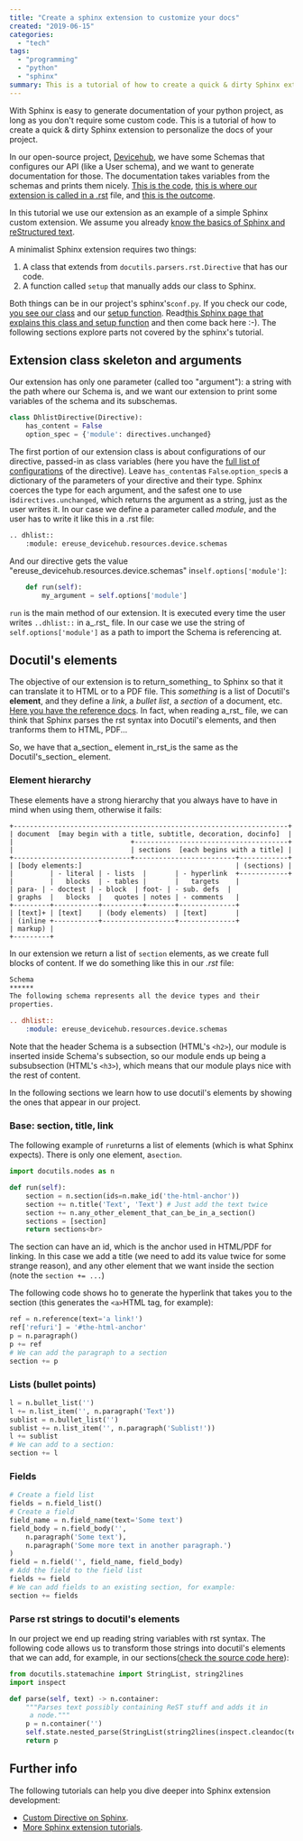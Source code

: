 ```yaml
---
title: "Create a sphinx extension to customize your docs"
created: "2019-06-15"
categories:
  - "tech"
tags:
  - "programming"
  - "python"
  - "sphinx"
summary: This is a tutorial of how to create a quick & dirty Sphinx extension to personalize the docs of your project.
---
```


With Sphinx is easy to generate documentation of your python project, as long as you don't require
some custom code. This is a tutorial of how to create a quick & dirty Sphinx extension to
personalize the docs of your project.

In our open-source project, [Devicehub](https://github.com/ereuse/devicehub-teal), we have some
Schemas that configures our API (like a User schema), and we want to generate documentation for
those. The documentation takes variables from the schemas and prints them
nicely. [This is the code](https://github.com/eReuse/devicehub-teal/blob/master/docs/conf.py#L196), [this is where our extension is called in a .rst](https://github.com/eReuse/devicehub-teal/blob/master/docs/devices.rst#schema)
file, and [this is the outcome](http://devicehub.ereuse.org/devices.html#dh-thing).

In this tutorial we use our extension as an example of a simple Sphinx custom extension. We assume
you
already [know the basics of Sphinx and reStructured text](https://buildmedia.readthedocs.org/media/pdf/brandons-sphinx-tutorial/latest/brandons-sphinx-tutorial.pdf).

A minimalist Sphinx extension requires two things:

1. A class that extends from `docutils.parsers.rst.Directive` that has our code.
2. A function called `setup` that manually adds our class to Sphinx.

Both things can be in our project's sphinx's`conf.py`. If you check our
code, [you see our class](https://github.com/eReuse/devicehub-teal/blob/master/docs/conf.py#L196)
and our [setup function](https://github.com/eReuse/devicehub-teal/blob/master/docs/conf.py#L309).
Read[this Sphinx page that explains this class and setup function](http://www.sphinx-doc.org/en/master/development/tutorials/helloworld.html)
and then come back here :-). The following sections explore parts not covered by the sphinx's
tutorial.

## Extension class skeleton and arguments

Our extension has only one parameter (called too "argument"): a string with the path where our
Schema is, and we want our extension to print some variables of the schema and its subschemas.

```python
class DhlistDirective(Directive):
    has_content = False
    option_spec = {'module': directives.unchanged}
```

The first portion of our extension class is about configurations of our directive, passed-in as
class variables (here you have
the [full list of configurations](https://www.sphinx-doc.org/en/master/extdev/markupapi.html#docutils.parsers.rst.Directive)
of the directive). Leave `has_content`as `False`.`option_spec`is a dictionary of the parameters of
your directive and their type. Sphinx coerces the type for each argument, and the safest one to use
is`directives.unchanged`, which returns the argument as a string, just as the user writes it. In
our case we define a parameter called _module_, and the user has to write it like this in a .rst
file:

```python
.. dhlist::
    :module: ereuse_devicehub.resources.device.schemas
```

And our directive gets the value "ereuse\_devicehub.resources.device.schemas"
in`self.options['module']`:

```python
    def run(self):
        my_argument = self.options['module']
```

`run` is the main method of our extension. It is executed every time the user writes `..dhlist::` in
a_.rst_ file. In our case we use the string of `self.options['module']` as a path to import the
Schema is referencing at.

## Docutil's elements

The objective of our extension is to return_something_ to Sphinx so that it can translate it to
HTML or to a PDF file. This _something_ is a list of Docutil's **element**, and they define a
_link_, a _bullet list_, a _section_ of a document,
etc. [Here you have the reference docs](http://docutils.sourceforge.net/docs/ref/doctree.html). In
fact, when reading a_rst_ file, we can think that Sphinx parses the rst syntax into Docutil's
elements, and then tranforms them to HTML, PDF...

So, we have that a_section_ element in_rst_is the same as the Docutil's_section_ element.

### Element hierarchy

These elements have a strong hierarchy that you always have to have in mind when using them,
otherwise it fails:

```
+--------------------------------------------------------------------+
| document  [may begin with a title, subtitle, decoration, docinfo]  |
|                             +--------------------------------------+
|                             | sections  [each begins with a title] |
+-----------------------------+-------------------------+------------+
| [body elements:]                                      | (sections) |
|         | - literal | - lists  |       | - hyperlink  +------------+
|         |   blocks  | - tables |       |   targets    |
| para- | - doctest | - block  | foot- | - sub. defs  |
| graphs  |   blocks  |   quotes | notes | - comments   |
+---------+-----------+----------+-------+--------------+
| [text]+ | [text]    | (body elements)  | [text]       |
| (inline +-----------+------------------+--------------+
| markup) |
+---------+
```

In our extension we return a list of `section` elements, as we create full blocks of content. If we
do something like this in our _.rst_ file:

```rst
Schema
******
The following schema represents all the device types and their
properties.

.. dhlist::
    :module: ereuse_devicehub.resources.device.schemas

```

Note that the header Schema is a subsection (HTML's `<h2>`), our module is inserted inside Schema's
subsection, so our module ends up being a subsubsection (HTML's `<h3>`), which means that our
module plays nice with the rest of content.

In the following sections we learn how to use docutil's elements by showing the ones that appear in
our project.

### Base: section, title, link

The following example of `run`returns a list of elements (which is what Sphinx expects). There is
only one element, a`section`.

```python
import docutils.nodes as n

def run(self):
    section = n.section(ids=n.make_id('the-html-anchor'))
    section += n.title('Text', 'Text') # Just add the text twice
    section += n.any_other_element_that_can_be_in_a_section()
    sections = [section]
    return sections<br>
```

The section can have an id, which is the anchor used in HTML/PDF for linking. In this case we add a
title (we need to add its value twice for some strange reason), and any other element that we want
inside the section (note the `section += ...`)

The following code shows ho to generate the hyperlink that takes you to the section (this generates
the `<a>`HTML tag, for example):

```python
ref = n.reference(text='a link!')
ref['refuri'] = '#the-html-anchor'
p = n.paragraph()
p += ref
# We can add the paragraph to a section
section += p
```

### Lists (bullet points)

```python
l = n.bullet_list('')
l += n.list_item('', n.paragraph('Text'))
sublist = n.bullet_list('')
sublist += n.list_item('', n.paragraph('Sublist!'))
l += sublist
# We can add to a section:
section += l
```

### Fields

```python
# Create a field list
fields = n.field_list()
# Create a field
field_name = n.field_name(text='Some text')
field_body = n.field_body('', 
    n.paragraph('Some text'),
    n.paragraph('Some more text in another paragraph.')
)
field = n.field('', field_name, field_body)
# Add the field to the field list
fields += field
# We can add fields to an existing section, for example:
section += fields
```

### Parse rst strings to docutil's elements

In our project we end up reading string variables with rst syntax. The following code allows us to
transform those strings into docutil's elements that we can add, for example, in our
sections([check the source code here](https://github.com/eReuse/devicehub-teal/blob/master/docs/conf.py#L300)):

```python
from docutils.statemachine import StringList, string2lines
import inspect

def parse(self, text) -> n.container:
    """Parses text possibly containing ReST stuff and adds it in
     a node."""
    p = n.container('')
    self.state.nested_parse(StringList(string2lines(inspect.cleandoc(text))), 0, p)
    return p
```

## Further info

The following tutorials can help you dive deeper into Sphinx extension development:

- [Custom Directive on Sphinx](http://www.xavierdupre.fr/blog/2015-06-07_nojs.html).
- [More Sphinx extension tutorials](http://www.sphinx-doc.org/en/master/development/tutorials/index.html).


